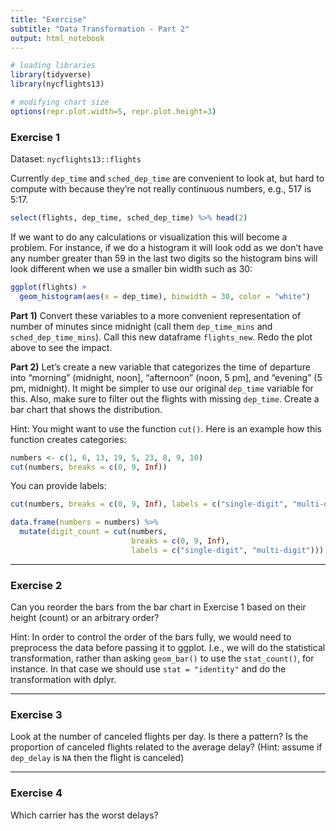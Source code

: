 ```yaml
---
title: "Exercise"
subtitle: "Data Transformation - Part 2"
output: html_notebook
---
```


```r
# loading libraries
library(tidyverse)
library(nycflights13)

# modifying chart size
options(repr.plot.width=5, repr.plot.height=3)
```

### Exercise 1
Dataset: `nycflights13::flights`

Currently `dep_time` and `sched_dep_time` are convenient to look at, but hard to compute with because they're not really continuous numbers, e.g., 517 is 5:17.

```r
select(flights, dep_time, sched_dep_time) %>% head(2)
```

If we want to do any calculations or visualization this will become a problem. For instance, if we do a histogram it will look odd as we don't have any number greater than 59 in the last two digits so the histogram bins will look different when we use a smaller bin width such as 30:

```r
ggplot(flights) +
  geom_histogram(aes(x = dep_time), binwidth = 30, color = "white")
```

**Part 1)** Convert these variables to a more convenient representation of number of minutes since midnight (call them `dep_time_mins` and `sched_dep_time_mins`). Call this new dataframe `flights_new`. Redo the plot above to see the impact.

**Part 2)** Let's create a new variable that categorizes the time of departure into "morning" (midnight, noon], "afternoon" (noon, 5 pm], and "evening" (5 pm, midnight). It might be simpler to use our original `dep_time` variable for this. Also, make sure to filter out the flights with missing `dep_time`. Create a bar chart that shows the distribution.

Hint: You might want to use the function `cut()`. Here is an example how this function creates categories:

```r
numbers <- c(1, 6, 13, 19, 5, 23, 8, 9, 10)
cut(numbers, breaks = c(0, 9, Inf))
```
You can provide labels:
```r
cut(numbers, breaks = c(0, 9, Inf), labels = c("single-digit", "multi-digit"))
```
```r
data.frame(numbers = numbers) %>% 
  mutate(digit_count = cut(numbers, 
                           breaks = c(0, 9, Inf), 
                           labels = c("single-digit", "multi-digit")))
```

---

### Exercise 2
Can you reorder the bars from the bar chart in Exercise 1 based on their height (count) or an arbitrary order?

Hint: In order to control the order of the bars fully, we would need to preprocess the data before passing it to ggplot. I.e., we will do the statistical transformation, rather than asking `geom_bar()` to use the `stat_count()`, for instance. In that case we should use `stat = "identity"` and do the transformation with dplyr.

---

### Exercise 3
Look at the number of canceled flights per day. Is there a pattern? Is the proportion of canceled flights related to the average delay? (Hint: assume if `dep_delay` is `NA` then the flight is canceled)

---

### Exercise 4
Which carrier has the worst delays?
